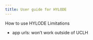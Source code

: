 ```yaml
---
title: User guide for HYLODE
---
```


How to use HYLODE
Limitations

- app urls: won't work outside of UCLH
